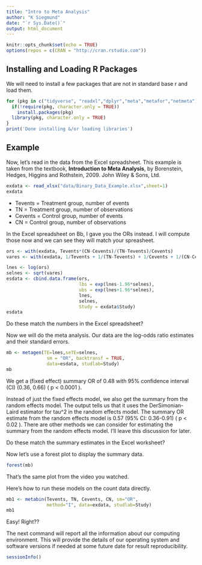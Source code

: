 ```yaml
---
title: "Intro to Meta Analysis"
author: "K Siegmund"
date: "`r Sys.Date()`"
output: html_document
---
```


```r
knitr::opts_chunk$set(echo = TRUE)
options(repos = c(CRAN = "http://cran.rstudio.com"))
```

## Installing and Loading R Packages

We will need to install a few packages that are not in standard base r and load them.

```r
for (pkg in c("tidyverse", "readxl","dplyr","meta","metafor","netmeta")) {
  if(!require(pkg, character.only = TRUE)) 
    install.packages(pkg)
  library(pkg, character.only = TRUE)
}
print('Done installing &/or loading libraries')
```

## Example

Now, let's read in the data from the Excel spreadsheet. This example is taken from the textbook, **Introduction to Meta Analysis**, by Borenstein, Hedges, Higgins and Rothstein, 2009. John Wiley & Sons, Ltd.

```r
exdata <- read_xlsx("data/Binary_Data_Example.xlsx",sheet=1)
exdata
```

* Tevents = Treatment group, number of events
* TN = Treatment group, number of observations
* Cevents = Control group, number of events
* CN = Control group, number of observations

In the Excel spreadsheet on Bb, I gave you the ORs instead. I will compute those now and we can see they will match your spreasheet.

```r
ors <- with(exdata, Tevents*(CN-Cevents)/(TN-Tevents)/Cevents)
vares <- with(exdata, 1/Tevents + 1/(TN-Tevents) + 1/Cevents + 1/(CN-Cevents))

lnes <- log(ors)
selnes <- sqrt(vares)
esdata <- cbind.data.frame(ors,
                           lbs = exp(lnes-1.96*selnes),
                           ubs = exp(lnes+1.96*selnes),
                           lnes,
                           selnes,
                           Study = exdata$Study)
esdata
```

Do these match the numbers in the Excel spreadsheet?

Now we will do the meta analysis. Our data are the log-odds ratio estimates and their standard errors. 
```r
mb <- metagen(TE=lnes,seTE=selnes, 
               sm = "OR", backtransf = TRUE,
               data=esdata, studlab=Study)
mb
```

We get a (fixed effect) summary OR of 0.48 with 95\% confidence interval (CI) (0.36, 0.66)  ( p < 0.0001 ).

Instead of just the fixed effects model, we also get the summary from the random effects model.  The output tells us that it uses the DerSimonian-Laird estimator for tau^2 in the random effects model. The summary OR estimate from the random effects model is 0.57 (95\% CI: 0.36-0.91) ( p < 0.02 ). 
There are other methods we can consider for estimating the summary from the random effects model. I'll leave this discussion for later.

Do these match the summary estimates in the Excel worksheet?

Now let's use a forest plot to display the summary data.
```r
forest(mb)
```
That's the same plot from the video you watched.

Here's how to run these models on the count data directly.
```r
mb1 <- metabin(Tevents, TN, Cevents, CN, sm="OR", 
               method="I", data=exdata, studlab=Study)
mb1
```

Easy! Right??

The next command will report all the information about our computing environment. This will provide the details of our operating system and software versions if needed at some future date for result reproducibility.
```r
sessionInfo()
```